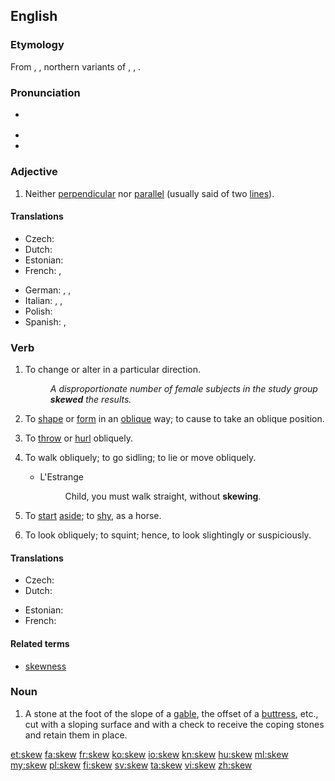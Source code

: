 ==English==

===Etymology===
From {{etyl|fro|en}} {{term|escuer|lang=fro}}, {{term|eskiuer|lang=fro}}, northern variants of {{term|eschuer|lang=fro}}, {{term|eschiver|lang=fro}}, {{term|eschever|lang=fro}}.

===Pronunciation===
* {{a|US}} {{X-SAMPA|/skjuː/}}
* {{audio|en-us-skew.ogg|Audio (US)}}
* {{rhymes|uː}}

===Adjective===
{{en-adj|-}}

# {{context|mathematics}} Neither [[perpendicular]] nor [[parallel]] (usually said of two [[line]]s).

====Translations====
{{trans-top|neither perpendicular nor parallel}}
* Czech: {{t-|cs|šikmý|m}}
* Dutch: {{t+|nl|scheef}}
* Estonian: {{t-|et|kald}}
* French: {{t+|fr|gauche}}, {{t+|fr|oblique}}
{{trans-mid}}
* German: {{t+|de|schräg}}, {{t+|de|schief}}, {{t+|de|windschief}}
* Italian: {{t-|it|sghembo}}, {{t+|it|obliquo}}, {{t-|it|trasversale}}
* Polish: {{t+|pl|skośny|m}}
* Spanish: {{t+|es|asimétrico}}, {{t-|es|oblicuo}}
{{trans-bottom}}

===Verb===
{{en-verb}}

# {{transitive}} To change or alter in a particular direction.
#: ''A disproportionate number of female subjects in the study group '''skewed''' the results.''
# {{transitive}} To [[shape]] or [[form]] in an [[oblique]] way; to cause to take an oblique position.
# {{transitive}} To [[throw]] or [[hurl]] obliquely.
# {{intransitive}} To walk obliquely; to go sidling; to lie or move obliquely.
#* L'Estrange
#*: Child, you must walk straight, without '''skewing'''.
# {{intransitive}} To [[start]] [[aside]]; to [[shy]], as a horse.
# {{intransitive}} To look obliquely; to squint; hence, to look slightingly or suspiciously.
#: {{rfquotek|Beaumont and Flanders}}

====Translations====
{{trans-top|to change or alter in a particular direction}}
* Czech: {{t-|cs|zkreslit}}
* Dutch: {{t+|nl|afleiden}}
{{trans-mid}}
* Estonian: {{t-|et|kallutama}}
* French: {{t+|fr|biaiser}}
{{trans-bottom}}

====Related terms====
* [[skewness]]

===Noun===
{{en-noun}}

# {{architecture}} A stone at the foot of the slope of a [[gable]], the offset of a [[buttress]], etc., cut with a sloping surface and with a check to receive the coping stones and retain them in place.

[[et:skew]]
[[fa:skew]]
[[fr:skew]]
[[ko:skew]]
[[io:skew]]
[[kn:skew]]
[[hu:skew]]
[[ml:skew]]
[[my:skew]]
[[pl:skew]]
[[fi:skew]]
[[sv:skew]]
[[ta:skew]]
[[vi:skew]]
[[zh:skew]]